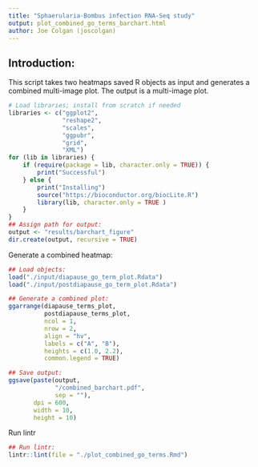 ```yaml
--- 
title: "Sphaerularia-Bombus infection RNA-Seq study"
output: plot_combined_go_terms_barchart.html
author: Joe Colgan (joscolgan)
--- 
```


## Introduction:
This script takes two heatmaps saved R objects as input and generates a combined multi-image plot.
The output is a multi-image plot.

```r
# Load libraries; install from scratch if needed
libraries <- c("ggplot2",
               "reshape2",
               "scales",
               "ggpubr",
               "grid",
               "XML")
for (lib in libraries) {
    if (require(package = lib, character.only = TRUE)) {
        print("Successful")
    } else {
        print("Installing")
        source("https://bioconductor.org/biocLite.R")
        library(lib, character.only = TRUE )
    }
}
## Assign path for output:
output <- "results/barchart_figure"
dir.create(output, recursive = TRUE)
```

Generate a combined heatmap:

```r
## Load objects:
load("./input/diapause_go_term_plot.Rdata")
load("./input/postdiapause_go_term_plot.Rdata")

## Generate a combined plot:
ggarrange(diapause_terms_plot,
          postdiapause_terms_plot,
          ncol = 1,
          nrow = 2,
          align = "hv",
          labels = c("A", "B"),
          heights = c(1.0, 2.2),
          common.legend = TRUE)

## Save output:
ggsave(paste(output,
             "/combined_barchart.pdf",
             sep = ""),
       dpi = 600,
       width = 10,
       height = 10)
```

Run lintr

```r
## Run lintr:
lintr::lint(file = "./plot_combined_go_terms.Rmd")
```